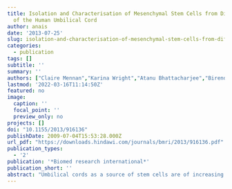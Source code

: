 ```yaml
---
title: Isolation and Characterisation of Mesenchymal Stem Cells from Different Regions
  of the Human Umbilical Cord
author: anais
date: '2013-07-25'
slug: isolation-and-characterisation-of-mesenchymal-stem-cells-from-different-regions-of-the-human-umbilical-cord
categories:
  - publication
tags: []
subtitle: ''
summary: ''
authors: ["Claire Mennan","Karina Wright","Atanu Bhattacharjee","Birender Balain","James Richardson","Sally Roberts"]
lastmod: '2022-03-16T11:14:50Z'
featured: no
image:
  caption: ''
  focal_point: ''
  preview_only: no
projects: []
doi: "10.1155/2013/916136"
publishDate: 2009-07-04T15:53:28.000Z
url_pdf: "https://downloads.hindawi.com/journals/bmri/2013/916136.pdf"
publication_types:
  - '2'
publication: '*Biomed research international*'
publication_short: ''
abstract: "Umbilical cords as a source of stem cells are of increasing interest for cell therapies as they present little ethical consideration and are reported to contain immune privileged cells which may be suitable for allogeneic based therapies. Mesenchymal stem cells (MSCs) sourced from several different cord regions, including artery, vein, cord lining, and Wharton’s jelly, are described in the literature. However, no one study has yet isolated and characterised MSCs from all regions of the same cord to determine the most suitable cells for cell based therapeutics."
---
```

